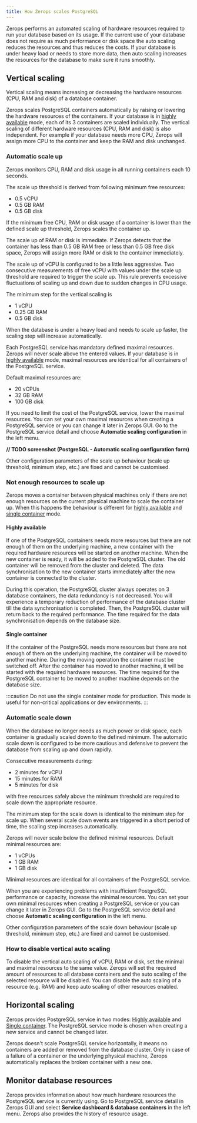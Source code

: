 ```yaml
---
title: How Zerops scales PostgreSQL
---
```

Zerops performs an automated scaling of hardware resources required to run your database based on its usage. If the current use of your database does not require as much performance or disk space the auto scaling reduces the resources and thus reduces the costs. If your database is under heavy load or needs to store more data, then auto scaling increases the resources for the database to make sure it runs smoothly.
## Vertical scaling
Vertical scaling means increasing or decreasing the hardware resources (CPU, RAM and disk) of a database container.

Zerops scales PostgreSQL containers automatically by raising or lowering the hardware resources of the containers. If your database is in [highly available](/postgresql/how-to/create#highly-available) mode, each of its 3 containers are scaled individually. The vertical scaling of different hardware resources (CPU, RAM and disk) is also  independent. For example if your database needs more CPU, Zerops will assign more CPU to the container and keep the RAM and disk unchanged.

### Automatic scale up
Zerops monitors CPU, RAM and disk usage in all running containers each 10 seconds.

The scale up threshold is derived from following minimum free resources:
* 0.5 vCPU
* 0.5 GB RAM
* 0.5 GB disk

If the minimum free CPU, RAM or disk usage of a container is lower than the defined scale up threshold, Zerops scales the container up.

The scale up of RAM or disk is immediate. If Zerops detects that the container has less than 0.5 GB RAM free or less than 0.5 GB free disk space, Zerops will assign more RAM or disk to the container immediately.

The scale up of vCPU is configured to be a little less aggressive. Two consecutive measurements of free vCPU with values under the scale up threshold are required to trigger the scale up. This rule prevents excessive fluctuations of scaling up and down due to sudden changes in CPU usage.

The minimum step for the vertical scaling is
* 1 vCPU
* 0.25 GB RAM
* 0.5 GB disk

When the database is under a heavy load and needs to scale up faster, the scaling step will increase automatically.

Each PostgreSQL service has mandatory defined maximal resources. Zerops will never scale above the entered values. If your database is in [highly available](/postgresql/how-to/create#highly-available) mode, maximal resources are identical for all containers of the PostgreSQL service.

Default maximal resources are:
* 20 vCPUs
* 32 GB RAM
* 100 GB disk

If you need to limit the cost of the PostgreSQL service, lower the maximal resources. You can set your own maximal resources when creating a PostgreSQL service or you can change it later in Zerops GUI. Go to the PostgreSQL service detail and choose **Automatic scaling configuration** in the left menu.

**// TODO screenshot (PostgreSQL - Automatic scaling configuration form)**

Other configuration parameters of the scale up behaviour (scale up threshold, minimum step, etc.) are fixed and cannot be customised.

### Not enough resources to scale up
Zerops moves a container between physical machines only if there are not enough resources on the current physical machine to scale the container up. When this happens the behaviour is different for [highly available](/postgresql/how-to/create#highly-available) and [single container](/postgresql/how-to/create#single-container) mode.

#### Highly available

If one of the PostgreSQL containers needs more resources but there are not enough of them on the underlying machine, a new container with the required hardware resources will be started on another machine. When the new container is ready, it will be added to the PostgreSQL cluster. The old container will be removed from the cluster and deleted. The data synchronisation to the new container starts immediately after the new container is connected to the cluster.

During this operation, the PostgreSQL cluster always operates on 3 database containers, the data redundancy is not decreased. You will experience a temporary reduction of performance of the database cluster till the data synchronisation is completed. Then, the PostgreSQL cluster will return back to the required performance. The time required for the data synchronisation depends on the database size.


#### Single container

If the container of the PostgreSQL needs more resources but there are not enough of them on the underlying machine, the container will be moved to another machine. During the moving operation the container must be switched off. After the container has moved to another machine, it will be started with the required hardware resources. The time required for the PostgreSQL container to be moved to another machine depends on the database size.

:::caution
Do not use the single container mode for production. This mode is useful for non-critical applications or dev environments.
:::

### Automatic scale down
When the database no longer needs as much power or disk space, each container is gradually scaled down to the defined minimum. The automatic scale down is configured to be more cautious and defensive to prevent the database from scaling up and down rapidly.

Consecutive measurements during:
* 2 minutes for vCPU
* 15 minutes for RAM
* 5 minutes for disk

with free resources safely above the minimum threshold are required to scale down the appropriate resource.

The minimum step for the scale down is identical to the minimum step for scale up. When several scale down events are triggered in a short period of time, the scaling step increases automatically.

Zerops will never scale below the defined minimal resources. Default minimal resources are:
* 1 vCPUs
* 1 GB RAM
* 1 GB disk

Minimal resources are identical for all containers of the PostgreSQL service.

When you are experiencing problems with insufficient PostgreSQL performance or capacity, increase the minimal resources. You can set your own minimal resources when creating a PostgreSQL service or you can change it later in Zerops GUI. Go to the PostgreSQL service detail and choose **Automatic scaling configuration** in the left menu.

Other configuration parameters of the scale down behaviour (scale up threshold, minimum step, etc.) are fixed and cannot be customised.

### How to disable vertical auto scaling

To disable the vertical auto scaling of vCPU, RAM or disk, set the minimal and maximal resources to the same value. Zerops will set the required amount of resources to all database containers and the auto scaling of the selected resource will be disabled. You can disable the auto scaling of a resource (e.g. RAM) and keep auto scaling of other resources enabled.

## Horizontal scaling

Zerops provides PostgreSQL service in two modes: [Highly available](/postgresql/how-to/create#highly-available) and [Single container](/postgresql/how-to/create#single-container). The PostgreSQL service mode is chosen when creating a new service and cannot be changed later.

Zerops doesn't scale PostgreSQL service horizontally, it means no containers are added or removed from the database cluster. Only in case of a failure of a container or the underlying physical machine, Zerops automatically replaces the broken container with a new one.


## Monitor database resources

Zerops provides information about how much hardware resources the PostgreSQL service is currently using. Go to PostgreSQL service detail in Zerops GUI and select **Service dashboard & database containers** in the left menu. Zerops also provides the history of resource usage.




